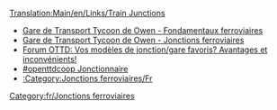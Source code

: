 <noinclude>[[Translation:Main/en/Links/Train Junctions]]</noinclude>
* [http://www.transporttycoon.net/rail Gare de Transport Tycoon de Owen - Fondamentaux ferroviaires]
* [http://www.transporttycoon.net/junctions Gare de Transport Tycoon de Owen - Jonctions ferroviaires]
* [http://www.tt-forums.net/viewtopic.php?p=251709#251709 Forum OTTD: Vos modèles de jonction/gare favoris? Avantages et inconvénients!]
* [http://wiki.openttdcoop.org/Junctionary #openttdcoop Jonctionnaire]
* [[Category/fr/Jonctions ferroviaires|:Category:Jonctions ferroviaires/Fr]]

[[Category:fr/Jonctions ferroviaires]]